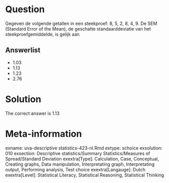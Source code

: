 Question
========

Gegeven de volgende getallen in een steekproef: 8, 5, 2, 8, 4, 9. De SEM (Standard Error of the Mean), de geschatte standaarddeviatie van het steekproefgemiddelde, is gelijk aan

Answerlist
----------
* 1.03
* 1.13
* 1.23
* 2.76

Solution
========

The correct answer is  1.13

Meta-information
================
exname: uva-descriptive statistics-423-nl.Rmd
extype: schoice
exsolution: 010
exsection: Descriptive statistics/Summary Statistics/Measures of Spread/Standard Deviation
exextra[Type]: Calculation, Case, Conceptual, Creating graphs, Data manipulation, Interpretating graph, Interpretating output, Performing analysis, Test choice
exextra[Langauge]: Dutch
exextra[Level]: Statistical Literacy, Statistical Reasoning, Statistical Thinking

